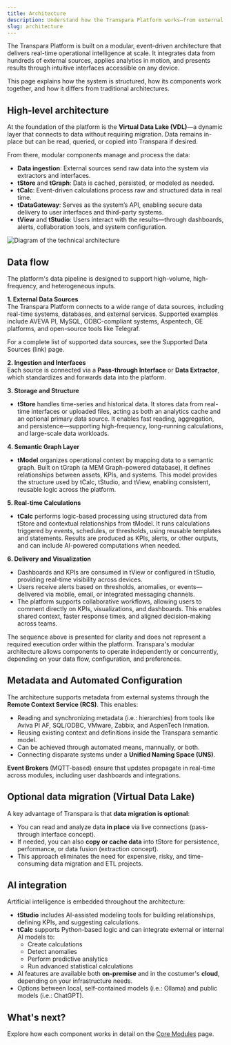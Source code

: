 ```yaml
---
title: Architecture
description: Understand how the Transpara Platform works—from external data sources to real-time visualization—and how its modular components interact.
slug: architecture
---
```



The Transpara Platform is built on a modular, event-driven architecture that delivers real-time operational intelligence at scale. It integrates data from hundreds of external sources, applies analytics in motion, and presents results through intuitive interfaces accessible on any device.

This page explains how the system is structured, how its components work together, and how it differs from traditional architectures.

## High-level architecture

At the foundation of the platform is the **Virtual Data Lake (VDL)**—a dynamic layer that connects to data without requiring migration. Data remains in-place but can be read, queried, or copied into Transpara if desired.

From there, modular components manage and process the data:

- **Data ingestion**: External sources send raw data into the system via extractors and interfaces.
- **tStore** and **tGraph**: Data is cached, persisted, or modeled as needed.
- **tCalc**: Event-driven calculations process raw and structured data in real time.
- **tDataGateway**: Serves as the system’s API, enabling secure data delivery to user interfaces and third-party systems.
- **tView** and **tStudio**: Users interact with the results—through dashboards, alerts, collaboration tools, and system configuration.

<Image 
  src="media/transpara-platform/Archi-diagram2.png" 
  alt="Diagram of the technical architecture"
/>

## Data flow

The platform's data pipeline is designed to support high-volume, high-frequency, and heterogeneous inputs.

**1. External Data Sources**  
The Transpara Platform connects to a wide range of data sources, including real-time systems, databases, and external services. Supported examples include AVEVA PI, MySQL, ODBC-compliant systems, Aspentech, GE platforms, and open-source tools like Telegraf.

For a complete list of supported data sources, see the Supported Data Sources (link) page.

**2. Ingestion and Interfaces**  
Each source is connected via a **Pass-through Interface** or **Data Extractor**, which standardizes and forwards data into the platform.

**3. Storage and Structure**
- **tStore** handles time-series and historical data. It stores data from real-time interfaces or uploaded files, acting as both an analytics cache and an optional primary data source. It enables fast reading, aggregation, and persistence—supporting high-frequency, long-running calculations, and large-scale data workloads.

**4. Semantic Graph Layer**
- **tModel** organizes operational context by mapping data to a semantic graph. Built on tGraph (a MEM Graph-powered database), it defines relationships between assets, KPIs, and systems. This model provides the structure used by tCalc, tStudio, and tView, enabling consistent, reusable logic across the platform.

**5. Real-time Calculations**
- **tCalc** performs logic-based processing using structured data from tStore and contextual relationships from tModel. It runs calculations triggered by events, schedules, or thresholds, using reusable templates and statements. Results are produced as KPIs, alerts, or other outputs, and can include AI-powered computations when needed.

**6. Delivery and Visualization**
-  Dashboards and KPIs are consumed in tView or configured in tStudio, providing real-time visibility across devices.
-  Users receive alerts based on thresholds, anomalies, or events—delivered via mobile, email, or integrated messaging channels.
-  The platform supports collaborative workflows, allowing users to comment directly on KPIs, visualizations, and dashboards. This enables shared context, faster response times, and aligned decision-making across teams.

<Callout type="note" title="Note">
The sequence above is presented for clarity and does not represent a required execution order within the platform. Transpara's modular architecture allows components to operate independently or concurrently, depending on your data flow, configuration, and preferences.
</Callout>

## Metadata and Automated Configuration

The architecture supports metadata from external systems through the **Remote Context Service (RCS)**. This enables:
- Reading and synchronizing metadata (i.e.: hierarchies) from tools like Aviva PI AF, SQL/ODBC, VMware, Zabbix, and AspenTech Inmation.
- Reusing existing context and definitions inside the Transpara semantic model.
- Can be achieved through automated means, mannually, or both.
- Connecting disparate systems under a **Unified Naming Space (UNS)**.

**Event Brokers** (MQTT-based) ensure that updates propagate in real-time across modules, including user dashboards and integrations.

## Optional data migration (Virtual Data Lake)

A key advantage of Transpara is that **data migration is optional**:
- You can read and analyze data **in place** via live connections (pass-through interface concept).
- If needed, you can also **copy or cache data** into tStore for persistence, performance, or data fusion (extraction concept).
- This approach eliminates the need for expensive, risky, and time-consuming data migration and ETL projects.

## AI integration

Artificial intelligence is embedded throughout the architecture:

- **tStudio** includes AI-assisted modeling tools for building relationships, defining KPIs, and suggesting calculations.
- **tCalc** supports Python-based logic and can integrate external or internal AI models to:
  - Create calculations
  - Detect anomalies
  - Perform predictive analytics
  - Run advanced statistical calculations
- AI features are available both **on-premise** and in the costumer's **cloud**, depending on your infrastructure needs.
- Options between local, self-contained models (i.e.: Ollama) and public models (i.e.: ChatGPT).

## What's next?

Explore how each component works in detail on the [Core Modules](/transpara-platform/core-modules/core-modules-page) page.